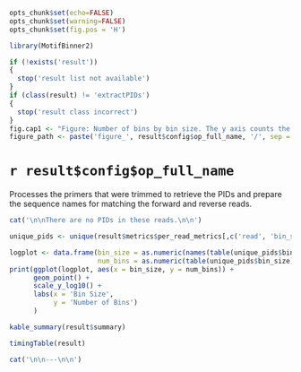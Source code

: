 ```r
opts_chunk$set(echo=FALSE)
opts_chunk$set(warning=FALSE)
opts_chunk$set(fig.pos = 'H')

library(MotifBinner2)

if (!exists('result'))
{
  stop('result list not available')
}
if (class(result) != 'extractPIDs')
{
  stop('result class incorrect')
}
fig.cap1 <- "Figure: Number of bins by bin size. The y axis counts the number of bins of the size given on the x-axis. Note the log scale on the y-axis."
figure_path <- paste('figure_', result$config$op_full_name, '/', sep = '')
```

# `r result$config$op_full_name`

Processes the primers that were trimmed to retrieve the PIDs and prepare the
sequence names for matching the forward and reverse reads.

```r
cat('\n\nThere are no PIDs in these reads.\n\n')
```

```r
unique_pids <- unique(result$metrics$per_read_metrics[,c('read', 'bin_size')])

logplot <- data.frame(bin_size = as.numeric(names(table(unique_pids$bin_size))),
                      num_bins = as.numeric(table(unique_pids$bin_size)))
print(ggplot(logplot, aes(x = bin_size, y = num_bins)) + 
      geom_point() + 
      scale_y_log10() + 
      labs(x = 'Bin Size',
           y = 'Number of Bins')
      )
```

```r
kable_summary(result$summary)

timingTable(result)
```

```r
cat('\n\n---\n\n')
```
